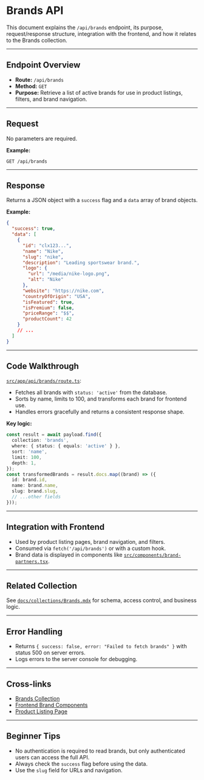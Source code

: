 # Brands API

This document explains the `/api/brands` endpoint, its purpose, request/response structure, integration with the frontend, and how it relates to the Brands collection.

---

## Endpoint Overview

- **Route:** `/api/brands`
- **Method:** `GET`
- **Purpose:** Retrieve a list of active brands for use in product listings, filters, and brand navigation.

---

## Request

No parameters are required.

**Example:**
```http
GET /api/brands
```

---

## Response

Returns a JSON object with a `success` flag and a `data` array of brand objects.

**Example:**
```json
{
  "success": true,
  "data": [
    {
      "id": "clx123...",
      "name": "Nike",
      "slug": "nike",
      "description": "Leading sportswear brand.",
      "logo": {
        "url": "/media/nike-logo.png",
        "alt": "Nike"
      },
      "website": "https://nike.com",
      "countryOfOrigin": "USA",
      "isFeatured": true,
      "isPremium": false,
      "priceRange": "$$",
      "productCount": 42
    }
    // ...
  ]
}
```

---

## Code Walkthrough

[`src/app/api/brands/route.ts`](src/app/api/brands/route.ts:1):

- Fetches all brands with `status: 'active'` from the database.
- Sorts by name, limits to 100, and transforms each brand for frontend use.
- Handles errors gracefully and returns a consistent response shape.

**Key logic:**
```typescript
const result = await payload.find({
  collection: 'brands',
  where: { status: { equals: 'active' } },
  sort: 'name',
  limit: 100,
  depth: 1,
});
const transformedBrands = result.docs.map((brand) => ({
  id: brand.id,
  name: brand.name,
  slug: brand.slug,
  // ...other fields
}));
```

---

## Integration with Frontend

- Used by product listing pages, brand navigation, and filters.
- Consumed via `fetch('/api/brands')` or with a custom hook.
- Brand data is displayed in components like [`src/components/brand-partners.tsx`](src/components/brand-partners.tsx:1).

---

## Related Collection

See [`docs/collections/Brands.mdx`](../collections/Brands.mdx) for schema, access control, and business logic.

---

## Error Handling

- Returns `{ success: false, error: "Failed to fetch brands" }` with status 500 on server errors.
- Logs errors to the server console for debugging.

---

## Cross-links

- [Brands Collection](../collections/Brands.mdx)
- [Frontend Brand Components](../../src/components/brand-partners.tsx)
- [Product Listing Page](../../src/app/(frontend)/products/page.tsx)

---

## Beginner Tips

- No authentication is required to read brands, but only authenticated users can access the full API.
- Always check the `success` flag before using the data.
- Use the `slug` field for URLs and navigation.
